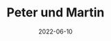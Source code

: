 ---
title: Peter und Martin
date: 2022-06-10
image: /images/hochzeitsblog/trauung/peter-martin4.jpg
width: 2000
height: 1333
category: Trauung
couple_category: Peter und Martin
weight: 3084
---